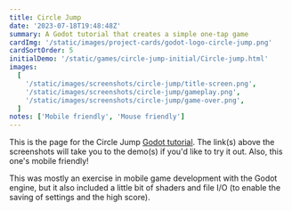 ```yaml
---
title: Circle Jump
date: '2023-07-18T19:48:48Z'
summary: A Godot tutorial that creates a simple one-tap game
cardImg: '/static/images/project-cards/godot-logo-circle-jump.png'
cardSortOrder: 5
initialDemo: '/static/games/circle-jump-initial/Circle-jump.html'
images:
  [
    '/static/images/screenshots/circle-jump/title-screen.png',
    '/static/images/screenshots/circle-jump/gameplay.png',
    '/static/images/screenshots/circle-jump/game-over.png',
  ]
notes: ['Mobile friendly', 'Mouse friendly']
---
```


This is the page for the Circle Jump [Godot tutorial][1]. The link(s) above the screenshots will take you to the
demo(s) if you'd like to try it out. Also, this one's mobile friendly!

This was mostly an exercise in mobile game development with the Godot engine, but it also included a little bit of
shaders and file I/O (to enable the saving of settings and the high score).

[1]: https://www.youtube.com/watch?v=wU6otgwaNQg&list=PLsk-HSGFjnaHH6JyhJI2w8JI76v1F6B-X&index=1
